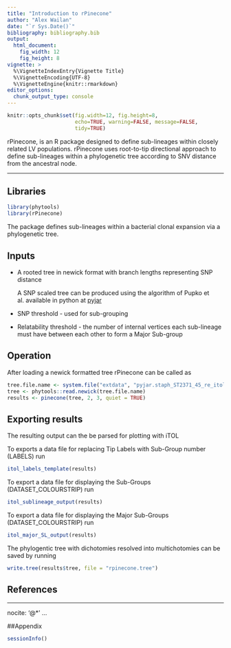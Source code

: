 ```yaml
---
title: "Introduction to rPinecone"
author: "Alex Wailan"
date: "`r Sys.Date()`"
bibliography: bibliography.bib
output: 
  html_document:
    fig_width: 12
    fig_height: 8
vignette: >
  %\VignetteIndexEntry{Vignette Title}
  %\VignetteEncoding{UTF-8}
  %\VignetteEngine{knitr::rmarkdown}
editor_options: 
  chunk_output_type: console
---
```


```r
knitr::opts_chunk$set(fig.width=12, fig.height=8,
                      echo=TRUE, warning=FALSE, message=FALSE,
                      tidy=TRUE)
```

rPinecone, is an R package designed to define sub-lineages within closely related LV populations. rPinecone uses root-to-tip directional approach to define sub-lineages within a phylogenetic tree according to SNV distance from the ancestral node. 

***


## Libraries

```r
library(phytools)
library(rPinecone)
```

The package defines sub-lineages within a bacterial clonal expansion via a phylogenetic tree.

## Inputs

* A rooted tree in newick format with branch lengths representing SNP distance

    A SNP scaled tree can be produced using the algorithm of Pupko et al. available in python at [pyjar](https://github.com/simonrharris/pyjar#usage)

* SNP threshold - used for sub-grouping
* Relatability threshold - the number of internal vertices each sub-lineage must have between each other to form a Major Sub-group

## Operation

After loading a newick formatted tree rPinecone can be called as

```r
tree.file.name <- system.file("extdata", "pyjar.staph_ST2371_45_re_itol_7079_1_6_root.joint.tre", package = "rPinecone")
tree <- phytools::read.newick(tree.file.name)
results <- pinecone(tree, 2, 3, quiet = TRUE)
```

## Exporting results

The resulting output can the be parsed for plotting with iTOL

To exports a data file for replacing Tip Labels with Sub-Group number (LABELS) run

```r
itol_labels_template(results)
```

To export a data file for displaying the Sub-Groups (DATASET_COLOURSTRIP) run
```r
itol_sublineage_output(results)
```

To export a data file for displaying the Major Sub-Groups (DATASET_COLOURSTRIP) run
```r
itol_major_SL_output(results)
```

The phylogentic tree with dichotomies resolved into multichotomies can be saved by running
```r
write.tree(results$tree, file = "rpinecone.tree")
```

## References

---
nocite: '@*'
...

##Appendix

```r
sessionInfo()
```
